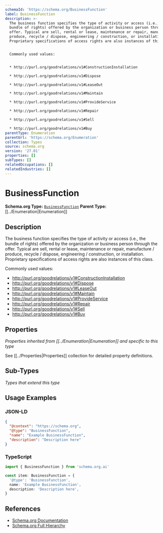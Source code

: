 ```yaml
---
schemaId: 'https://schema.org/BusinessFunction'
label: BusinessFunction
description: >-
  The business function specifies the type of activity or access (i.e., the
  bundle of rights) offered by the organization or business person through the
  offer. Typical are sell, rental or lease, maintenance or repair, manufacture /
  produce, recycle / dispose, engineering / construction, or installation.
  Proprietary specifications of access rights are also instances of this class.


  Commonly used values:


  * http://purl.org/goodrelations/v1#ConstructionInstallation

  * http://purl.org/goodrelations/v1#Dispose

  * http://purl.org/goodrelations/v1#LeaseOut

  * http://purl.org/goodrelations/v1#Maintain

  * http://purl.org/goodrelations/v1#ProvideService

  * http://purl.org/goodrelations/v1#Repair

  * http://purl.org/goodrelations/v1#Sell

  * http://purl.org/goodrelations/v1#Buy
parentType: Enumeration
parentUrl: 'https://schema.org/Enumeration'
collection: Types
source: schema.org
version: '27.01'
properties: []
subTypes: []
relatedOccupations: []
relatedIndustries: []
---
```

# BusinessFunction

**Schema.org Type:** [`BusinessFunction`](https://schema.org/BusinessFunction)
**Parent Type:** [[../Enumeration|Enumeration]]

## Description

The business function specifies the type of activity or access (i.e., the bundle of rights) offered by the organization or business person through the offer. Typical are sell, rental or lease, maintenance or repair, manufacture / produce, recycle / dispose, engineering / construction, or installation. Proprietary specifications of access rights are also instances of this class.

Commonly used values:

* http://purl.org/goodrelations/v1#ConstructionInstallation
* http://purl.org/goodrelations/v1#Dispose
* http://purl.org/goodrelations/v1#LeaseOut
* http://purl.org/goodrelations/v1#Maintain
* http://purl.org/goodrelations/v1#ProvideService
* http://purl.org/goodrelations/v1#Repair
* http://purl.org/goodrelations/v1#Sell
* http://purl.org/goodrelations/v1#Buy

## Properties

*Properties inherited from [[../Enumeration|Enumeration]] and specific to this type*

See [[../Properties|Properties]] collection for detailed property definitions.

## Sub-Types

*Types that extend this type*

## Usage Examples

### JSON-LD

```json
{
  "@context": "https://schema.org",
  "@type": "BusinessFunction",
  "name": "Example BusinessFunction",
  "description": "Description here"
}
```

### TypeScript

```typescript
import { BusinessFunction } from 'schema.org.ai'

const item: BusinessFunction = {
  '@type': 'BusinessFunction',
  name: 'Example BusinessFunction',
  description: 'Description here',
}
```

## References

- [Schema.org Documentation](https://schema.org/BusinessFunction)
- [Schema.org Full Hierarchy](https://schema.org/docs/full.html)
